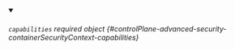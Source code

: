 
<details className="config-field" data-expandable="false" open>
<summary>

###### `capabilities` <span className="config-field-required" data-required="false">required</span> <span className="config-field-type">object</span> <span className="config-field-default"></span> <span className="config-field-enum"></span> {#controlPlane-advanced-security-containerSecurityContext-capabilities}



</summary>



</details>
